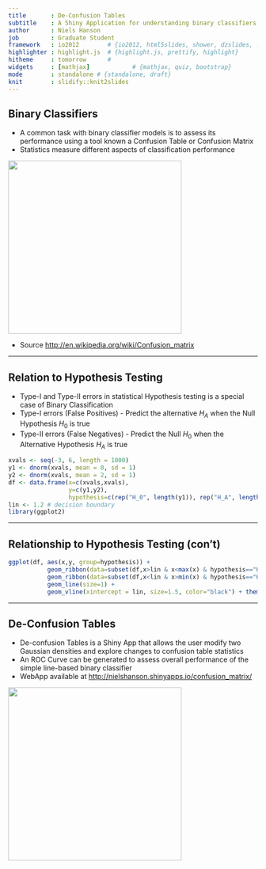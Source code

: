 ```yaml
--- 
title       : De-Confusion Tables
subtitle    : A Shiny Application for understanding binary classifiers.
author      : Niels Hanson
job         : Graduate Student
framework   : io2012        # {io2012, html5slides, shower, dzslides, ...}
highlighter : highlight.js  # {highlight.js, prettify, highlight}
hitheme     : tomorrow      # 
widgets     : [mathjax]            # {mathjax, quiz, bootstrap}
mode        : standalone # {standalone, draft}
knit        : slidify::knit2slides
---
```

<style>
.title-slide {
  background-color: white;
}
</style>

## Binary Classifiers

- A common task with binary classifier models is to assess its performance using a tool known a Confusion Table or Confusion Matrix 
- Statistics measure different aspects of classification performance

<img class=center src='https://raw.githubusercontent.com/nielshanson/confusion_matrix/master/confusion_present/assets/img/confusion_table.png' height=350>

- Source <http://en.wikipedia.org/wiki/Confusion_matrix>

--- 

## Relation to Hypothesis Testing

- Type-I and Type-II errors in statistical Hypothesis testing is a special case of Binary Classification
- Type-I errors (False Positives) - Predict the alternative $H_A$ when the Null Hypothesis $H_0$ is true 
- Type-II errors (False Negatives) - Predict the Null $H_0$ when the Alternative Hypothesis $H_A$ is true 
```r
xvals <- seq(-3, 6, length = 1000)
y1 <- dnorm(xvals, mean = 0, sd = 1)
y2 <- dnorm(xvals, mean = 2, sd = 1)
df <- data.frame(x=c(xvals,xvals),
                 y=c(y1,y2), 
                 hypothesis=c(rep("H_0", length(y1)), rep("H_A", length(y2))))
lin <- 1.2 # decision boundary
library(ggplot2)
```

---

## Relationship to Hypothesis Testing (con't)

```r
ggplot(df, aes(x,y, group=hypothesis)) +
           geom_ribbon(data=subset(df,x>lin & x<max(x) & hypothesis=="H_0"),aes(x=x, ymax=y, ymin=0, fill="False Positive")) +
           geom_ribbon(data=subset(df,x<lin & x>min(x) & hypothesis=="H_A"),aes(x=x, ymax=y, ymin=0, fill="False Negative")) +
           geom_line(size=1) +
           geom_vline(xintercept = lin, size=1.5, color="black") + theme_bw()
```

---

## De-Confusion Tables

- De-confusion Tables is a Shiny App that allows the user modify two Gaussian densities and explore changes to confusion table statistics
- An ROC Curve can be generated to assess overall performance of the simple line-based binary classifier
- WebApp available at <http://nielshanson.shinyapps.io/confusion_matrix/>

<img class=center src='https://raw.githubusercontent.com/nielshanson/confusion_matrix/master/confusion_present/assets/img/deconfusion.png' height=350>

